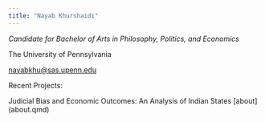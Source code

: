 ```yaml
---
title: "Nayab Khurshaidi"
---
```



*Candidate for Bachelor of Arts in Philosophy, Politics, and Economics*

The University of Pennsylvania

[nayabkhu\@sas.upenn.edu]{.underline}

Recent Projects:

Judicial Bias and Economic Outcomes: An Analysis of Indian States \[about\] (about.qmd)
